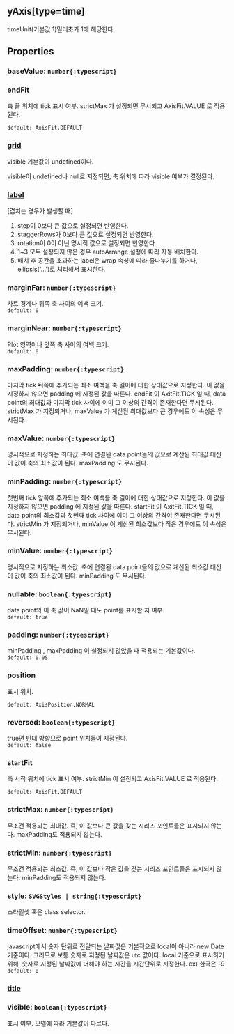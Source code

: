 ## yAxis[type=time]
timeUnit(기본값 1)밀리초가 1에 해당한다.
## Properties

### baseValue: `number{:typescript}`

### endFit
축 끝 위치에 tick 표시 여부.
 strictMax 가 설정되면 무시되고  AxisFit.VALUE 로 적용된다.  


`default: AxisFit.DEFAULT`  

### [grid](./time/grid)
visible 기본값이 undefined이다.


visible이 undefined나 null로 지정되면, 축 위치에 따라 visible 여부가 결정된다.  

### [label](./time/label)
[겹치는 경우가 발생할 때]
1. step이 0보다 큰 값으로 설정되면 반영한다.
2. staggerRows가 0보다 큰 값으로 설정되면 반영한다.
3. rotation이 0이 아닌 명시적 값으로 설정되면 반영한다.
4. 1~3 모두 설정되지 않은 경우 autoArrange 설정에 따라 자동 배치한다.
5. 배치 후 공간을 초과하는 label은 wrap 속성에 따라 줄나누기를 하거나, 
   ellipsis('...')로 처리해서 표시한다.  

### marginFar: `number{:typescript}`
차트 경계나 뒤쪽 축 사이의 여백 크기.  
`default: 0`  

### marginNear: `number{:typescript}`
Plot 영역이나 앞쪽 축 사이의 여백 크기.  
`default: 0`  

### maxPadding: `number{:typescript}`
마지막 tick 뒤쪽에 추가되는 최소 여백을 축 길이에 대한 상대값으로 지정한다.
이 값을 지정하지 않으면  padding 에 지정된 값을 따른다.
 endFit 이  AxitFit.TICK 일 때,
data point의 최대값과 마지막 tick 사이에 이미 그 이상의 간격이 존재한다면 무시된다.
 strictMax 가 지정되거나,  maxValue 가 계산된 최대값보다 큰 경우에도 이 속성은 무시된다.  

### maxValue: `number{:typescript}`
명시적으로 지정하는 최대값.
축에 연결된 data point들의 값으로 계산된 최대값 대신 이 값이 축의 최소값이 된다.
 maxPadding 도 무시된다.  

### minPadding: `number{:typescript}`
첫번째 tick 앞쪽에 추가되는 최소 여백을 축 길이에 대한 상대값으로 지정한다.
이 값을 지정하지 않으면  padding 에 지정된 값을 따른다.
 startFit 이  AxitFit.TICK 일 때,
data point의 최소값과 첫번째 tick 사이에 이미 그 이상의 간격이 존재한다면 무시된다.
 strictMin 가 지정되거나,  minValue 이 계산된 최소값보다 작은 경우에도 이 속성은 무시된다.  

### minValue: `number{:typescript}`
명시적으로 지정하는 최소값.
축에 연결된 data point들의 값으로 계산된 최소값 대신 이 값이 축의 최소값이 된다.
 minPadding 도 무시된다.  

### nullable: `boolean{:typescript}`
data point의 이 축 값이 NaN일 때도 point를 표시할 지 여부.  
`default: true`  

### padding: `number{:typescript}`
minPadding ,  maxPadding 이 설정되지 않았을 때 적용되는 기본값이다.  
`default: 0.05`  

### position
표시 위치.  


`default: AxisPosition.NORMAL`  

### reversed: `boolean{:typescript}`
true면 반대 방향으로 point 위치들이 지정된다.  
`default: false`  

### startFit
축 시작 위치에 tick 표시 여부.
 strictMin 이 설정되고  AxisFit.VALUE 로 적용된다.  


`default: AxisFit.DEFAULT`  

### strictMax: `number{:typescript}`
무조건 적용되는 최대값.
즉, 이 값보다 큰 값을 갖는 시리즈 포인트들은 표시되지 않는다.
maxPadding도 적용되지 않는다.  

### strictMin: `number{:typescript}`
무조건 적용되는 최소값.
즉, 이 값보다 작은 값을 갖는 시리즈 포인트들은 표시되지 않는다.
minPadding도 적용되지 않는다.  

### style: `SVGStyles | string{:typescript}`
스타일셋 혹은 class selector.  

### timeOffset: `number{:typescript}`
javascript에서 숫자 단위로 전달되는 날짜값은 기본적으로 local이 아니라 new Date 기준이다.
그러므로 보통 숫자로 지정된 날짜값은 utc 값이다.
local 기준으로 표시하기 위해, 숫자로 지정된 날짜값에 더해야 하는 시간을 시간단위로 지정한다.
ex) 한국은 -9  
`default: 0`  

### [title](./time/title)
  

### visible: `boolean{:typescript}`
표시 여부.
모델에 따라 기본값이 다르다.  
